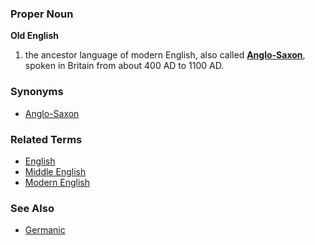 ===Proper Noun===
'''Old English'''

# the ancestor language of modern English, also called '''[[Anglo-Saxon]]''', spoken in Britain from about 400 AD to 1100 AD.

===Synonyms===
*[[Anglo-Saxon]]

===Related Terms===
*[[English]]
*[[Middle English]]
*[[Modern English]]

===See Also===
*[[Germanic]]